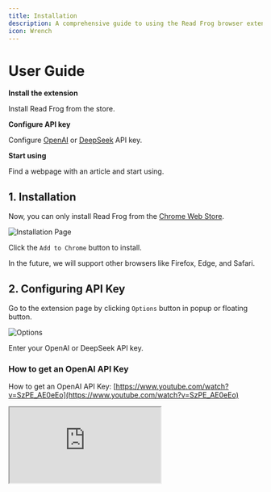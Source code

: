 ```yaml
---
title: Installation
description: A comprehensive guide to using the Read Frog browser extension for deep language learning
icon: Wrench
---
```


# User Guide

<Steps>
<Step>

**Install the extension**

Install Read Frog from the store.

</Step>

<Step>

**Configure API key**

Configure [OpenAI](https://openai.com/api/) or [DeepSeek](https://platform.deepseek.com/) API key.

</Step>

<Step>

**Start using**

Find a webpage with an article and start using.

</Step>
</Steps>

## 1. Installation

Now, you can only install Read Frog from the [Chrome Web Store](https://chromewebstore.google.com/detail/read-frog/modkelfkcfjpgbfmnbnllalkiogfofhb?utm_source=official).

![Installation Page](/tutorial/installation/chrome-web-store.png)

Click the `Add to Chrome` button to install.

<Callout title="Are you using other browsers?">
  In the future, we will support other browsers like Firefox, Edge, and Safari.
</Callout>

## 2. Configuring API Key

Go to the extension page by clicking `Options` button in popup or floating button.

![Options](/tutorial/installation/options.png)

Enter your OpenAI or DeepSeek API key.

### How to get an OpenAI API Key

How to get an OpenAI API Key: [https://www.youtube.com/watch?v=SzPE_AE0eEo](https://www.youtube.com/watch?v=SzPE_AE0eEo)

<iframe
  src="https://www.youtube-nocookie.com/embed/SzPE_AE0eEo"
  className="w-full aspect-video"
  allowFullScreen
/>

## Start Using

Find a webpage with an article.

{/* ![Example Webpage](path/to/image) */}

Click "Read for Me".

{/* ![Read for Me Button](path/to/image) */}

## Learn More
